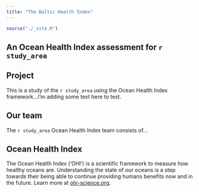 ```yaml
---
title: "The Baltic Health Index"
---
```


```r
source("./_site.R")
```

<div class="page-lead" style="background-image:url(images/regions_1600x800.png)">
<div class="wrap page-lead-content">
<h2>An Ocean Health Index assessment for `r study_area`</h2>

</div><!-- /.page-lead-content. -->
</div><!-- /.page-lead -->

<div class="tiles">

<div class="tile">
<h2 class="post-title"><i class="fa fa-book fa-2x"></i> Project</h2>
<p class="post-excerpt">

<!-- Suggested instructions: Add several sentences describing the project here.  -->
This is a study of the `r study_area` using the  Ocean Health Index framework...I'm adding some text here to test.


</p>
</div>

<div class="tile">
<h2 class="post-title"><i class="fa fa-cubes fa-2x"></i> Our team</h2>
<p class="post-excerpt">

<!-- Suggested instructions: Add several sentences describing the team here.  -->
The `r study_area` Ocean Health Index team consists of...

</p>
</div>

<div class="tile">
<h2 class="post-title"><i class="fa fa-globe fa-2x"></i> Ocean Health Index </h2>
<p class="post-excerpt">
The Ocean Health Index ('OHI') is a scientific framework to measure how healthy oceans are. Understanding the state of our oceans is a step towards their being able to continue providing humans benefits now and in the future. Learn more at [ohi-science.org](http://ohi-science.org).
</p>
</div>
</div>
